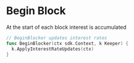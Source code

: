 



# Begin Block

At the start of each block interest is accumulated

```go
// BeginBlocker updates interest rates
func BeginBlocker(ctx sdk.Context, k Keeper) {
  k.ApplyInterestRateUpdates(ctx)
}
```

